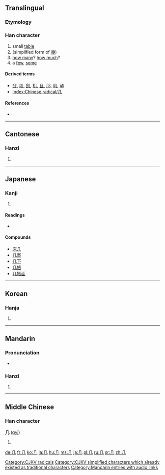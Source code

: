 <!--{{also|幾}} (different character in Japan)-->
{{also|凡|凢}}
==Translingual==
{{stroke order|type=animate}}

===Etymology===
{{liushu|p}}

{{Han etyl}}

===Han character===
{{Han char|rn=16|rad=几|as=00|sn=2|four=7721<sub>0</sub>|canj=竹弓 (HN)}}

# small [[table]]
# (simplified form of [[幾]])
# [[how many]]? [[how much]]?
# a [[few]], [[some]]

====Derived terms====
* [[殳]], [[肌]], [[飢]], [[机]], [[且]], [[䢳]], [[㞦]], [[孕]]
* [[Index:Chinese radical/几]]

====References====
* {{Han ref|kx=0133.570|dkj=01737|dj=0299.080|hdz=10275.190|uh=51E0|ud=20960|bh=A44C|bd=42060}}

----

==Cantonese==

===Hanzi===
{{yue-hanzi|jyut=|y=gei1}}

# {{defn|Cantonese|sort=几00}}

----

==Japanese==

===Kanji===
{{ja-kanji|grade=|rs=几00}}

# {{defn|Japanese}}

====Readings====
* {{ja-readings|on=[[き]] ([[ki]])|kun=[[つくえ]] ([[tsukue]])}}

====Compounds====
* [[床几]]
* [[几案]]
* [[几下]]
* [[几帳]]
* [[几帳面]]

----

==Korean==

===Hanja===
{{ko-hanja|hangeul=궤|rv=gwe|mr=kwe}}

# {{defn|Korean|sort=几00}}

[[Category:CJKV radicals]]
[[Category:CJKV simplified characters which already existed as traditional characters]]

----

==Mandarin==

===Pronunciation===
* {{audio|zh-jǐ.ogg|audio}}

===Hanzi===
{{cmn-hanzi|tra=幾|pin=[[jī]] ([[ji1]]), [[jǐ]] ([[ji3]])|wg=chi<sup>1</sup>}}

# {{defn|Mandarin|sort=几00}}

[[Category:Mandarin entries with audio links]]

----

==Middle Chinese==

===Han character===
'''几''' ([[gyǐ]])

# {{defn|Middle Chinese|sort=几00}}

[[de:几]]
[[fr:几]]
[[ko:几]]
[[la:几]]
[[hu:几]]
[[ms:几]]
[[ja:几]]
[[pl:几]]
[[ru:几]]
[[sr:几]]
[[zh:几]]